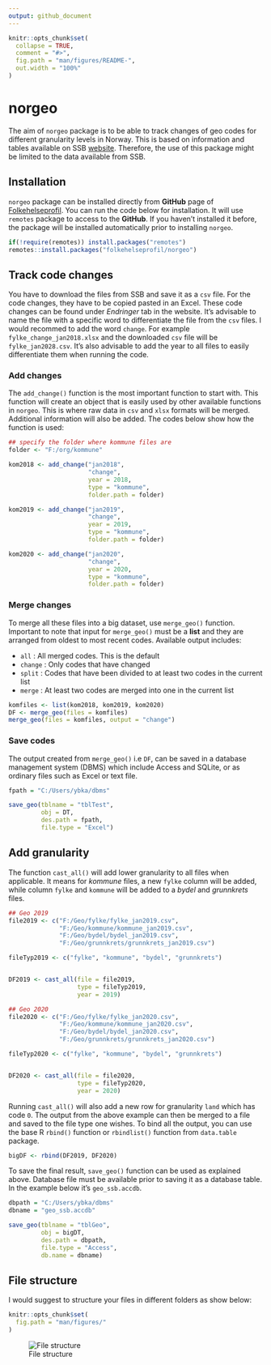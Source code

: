 ```yaml
---
output: github_document
---
```


```r
knitr::opts_chunk$set(
  collapse = TRUE,
  comment = "#>",
  fig.path = "man/figures/README-",
  out.width = "100%"
)
```

# norgeo

<!-- badges: start -->
<!-- badges: end -->

The aim of `norgeo` package is to be able to track changes of geo codes for different granularity levels in Norway. This is based on information and tables available on SSB [website](https://www.ssb.no/befolkning/artikler-og-publikasjoner/regionale-endringer-2020). Therefore, the use of this package might be limited to the data available from SSB.

## Installation

`norgeo` package can be installed directly from **GitHub** page of [Folkehelseprofil](https://github.com/folkehelseprofil). You can run the code below for installation. It will use `remotes` package to access to the **GitHub**. If you haven't installed it before, the package will be installed automatically prior to installing `norgeo`.

``` r
if(!require(remotes)) install.packages("remotes")
remotes::install.packages("folkehelseprofil/norgeo")
```

## Track code changes

You have to download the files from SSB and save it as a `csv` file. For the code changes, they have to be copied pasted in an Excel. These code changes can be found under *Endringer* tab in the website. It's advisable to name the file with a specific word to differentiate the file from the `csv` files. I would recommed to add the word `change`. For example `fylke_change_jan2018.xlsx` and the downloaded `csv` file will be `fylke_jan2028.csv`. It's also advisable to add the year to all files to easily differentiate them when running the code.

### Add changes

The `add_change()` function is the most important function to start with. This function will create an object that is easily used by other available functions in `norgeo`. This is where raw data in `csv` and `xlsx` formats will be merged. Additional information will also be added. The codes below show how the function is used:

```r
## specify the folder where kommune files are
folder <- "F:/org/kommune"

kom2018 <- add_change("jan2018",
                      "change",
                      year = 2018,
                      type = "kommune",
                      folder.path = folder)

kom2019 <- add_change("jan2019",
                      "change",
                      year = 2019,
                      type = "kommune",
                      folder.path = folder)

kom2020 <- add_change("jan2020",
                      "change",
                      year = 2020,
                      type = "kommune",
                      folder.path = folder)

```

### Merge changes

To merge all these files into a big dataset, use `merge_geo()` function. Important to note that input for `merge_geo()` must be a **list** and they are arranged from oldest to most recent codes. Available output includes:

  - `all`    : All merged codes. This is the default
  - `change` : Only codes that have changed
  - `split`  : Codes that have been divided to at least two codes in the current list
  - `merge`  : At least two codes are merged into one in the current list

```r

komfiles <- list(kom2018, kom2019, kom2020)
DF <- merge_geo(files = komfiles)
merge_geo(files = komfiles, output = "change")

```

### Save codes

The output created from `merge_geo()` i.e `DF`, can be saved in a database management system (DBMS) which include Access and SQLite, or as ordinary files such as Excel or text file.

```r
fpath = "C:/Users/ybka/dbms"

save_geo(tblname = "tblTest",
         obj = DT,
         des.path = fpath,
         file.type = "Excel")
```

## Add granularity

The function `cast_all()` will add lower granularity to all files when applicable. It means for *kommune* files, a new `fylke` column will be added, while column `fylke` and `kommune` will be added to a *bydel* and *grunnkrets* files.

```r

## Geo 2019
file2019 <- c("F:/Geo/fylke/fylke_jan2019.csv",
              "F:/Geo/kommune/kommune_jan2019.csv",
              "F:/Geo/bydel/bydel_jan2019.csv",
              "F:/Geo/grunnkrets/grunnkrets_jan2019.csv")

fileTyp2019 <- c("fylke", "kommune", "bydel", "grunnkrets")


DF2019 <- cast_all(file = file2019,
                   type = fileTyp2019,
                   year = 2019)

## Geo 2020
file2020 <- c("F:/Geo/fylke/fylke_jan2020.csv",
              "F:/Geo/kommune/kommune_jan2020.csv",
              "F:/Geo/bydel/bydel_jan2020.csv",
              "F:/Geo/grunnkrets/grunnkrets_jan2020.csv")

fileTyp2020 <- c("fylke", "kommune", "bydel", "grunnkrets")


DF2020 <- cast_all(file = file2020,
                   type = fileTyp2020,
                   year = 2020)
```

Running `cast_all()` will also add a new row for granularity `land` which has code `0`. The output from the above example can then be merged to a file and saved to the file type one wishes. To bind all the output, you can use the base R `rbind()` function or `rbindlist()` function from `data.table` package.

```r

bigDF <- rbind(DF2019, DF2020)

```

To save the final result, `save_geo()` function can be used as explained above. Database file must be available prior to saving it as a database table. In the example below it's `geo_ssb.accdb`.

```r
dbpath = "C:/Users/ybka/dbms"
dbname = "geo_ssb.accdb"

save_geo(tblname = "tblGeo",
         obj = bigDT,
         des.path = dbpath,
         file.type = "Access",
         db.name = dbname)
```

## File structure

I would suggest to structure your files in different folders as show below:

```r
knitr::opts_chunk$set(
  fig.path = "man/figures/"
)
```

![File structure](man/figures/geo_dir2.PNG)
